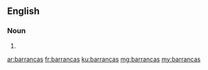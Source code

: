 ==English==

===Noun===
{{head|en}}

# {{plural of|barranca}}

[[ar:barrancas]]
[[fr:barrancas]]
[[ku:barrancas]]
[[mg:barrancas]]
[[my:barrancas]]
